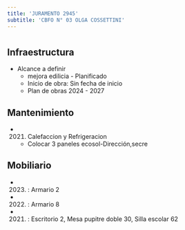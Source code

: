 ```yaml
---
title: 'JURAMENTO 2945'
subtitle: 'CBFO N° 03 OLGA COSSETTINI'
---
```


#
## Infraestructura

* Alcance a definir 
    + mejora edilicia - Planificado 
    + Inicio de obra: Sin fecha de inicio 
    + Plan de obras 2024 - 2027 






## Mantenimiento

*  (2021) Calefaccion y Refrigeracion 
    + Colocar 3 paneles ecosol-Dirección,secre





## Mobiliario

*  (2023) : Armario 2 

*  (2022) : Armario 8 

*  (2021) : Escritorio 2, Mesa pupitre doble 30, Silla escolar 62 



